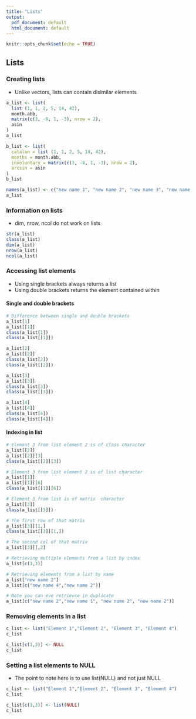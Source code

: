 ```yaml
---
title: "Lists"
output:
  pdf_document: default
  html_document: default
---
```


```r
knitr::opts_chunk$set(echo = TRUE)
```

## Lists


### Creating lists
- Unlike vectors, lists can contain disimilar elements

```r
a_list <- list(
  list (1, 1, 2, 5, 14, 42),
  month.abb,
  matrix(c(3, -8, 1, -3), nrow = 2),
  asin
)
a_list

b_list <- list(
  catalan = list (1, 1, 2, 5, 14, 42),
  months = month.abb,
  involuntary = matrix(c(3, -8, 1, -3), nrow = 2),
  arcsin = asin
)
b_list

names(a_list) <- c("new name 1", "new name 2", "new name 3", "new name 4")
a_list
```


### Information on lists

- dim, nrow, ncol do not work on lists

```r
str(a_list)
class(a_list)
dim(a_list)
nrow(a_list)
ncol(a_list)
```

### Accessing list elements


- Using single brackets always returns a list
- Using double brackets returns the element contained within

#### Single and double brackets
```r

# Difference between single and double brackets
a_list[1]
a_list[[1]]
class(a_list[1])
class(a_list[[1]])

a_list[2]
a_list[[2]]
class(a_list[2])
class(a_list[[2]])

a_list[3]
a_list[[3]]
class(a_list[3])
class(a_list[[3]])

a_list[4]
a_list[[4]]
class(a_list[4])
class(a_list[[4]])
```

#### Indexing in list

```r

# Element 3 from list element 2 is of class character 
a_list[[2]]
a_list[[2]][3]
class(a_list[[2]][3])

# Element 3 from list element 2 is of list character 
a_list[[1]]
a_list[[1]][6]
class(a_list[[1]][6])

# Element 3 from list is of matrix  character 
a_list[[3]]
class(a_list[[3]])

# The first row of that matrix 
a_list[[3]][1,]
class(a_list[[3]][1,])

# The second col of that matrix 
a_list[[3]][,2]

# Retrieving multiple elements from a list by index
a_list[c(1,3)]

# Retrieving elements from a list by name
a_list["new name 2"]
a_list[c("new name 4","new name 2")]

# Note you can eve retrievce in duplicate
a_list[c("new name 2","new name 1", "new name 2", "new name 2")]
```
### Removing elements in a list

```r
c_list <- list("Element 1","Element 2", "Element 3", "Element 4")
c_list

c_list[c(1,3)] <- NULL
c_list

```

### Setting a list elements to NULL

- The point to note here is to use list(NULL) and not just NULL

```r
c_list <- list("Element 1","Element 2", "Element 3", "Element 4")
c_list

c_list[c(1,3)] <- list(NULL)
c_list

```

